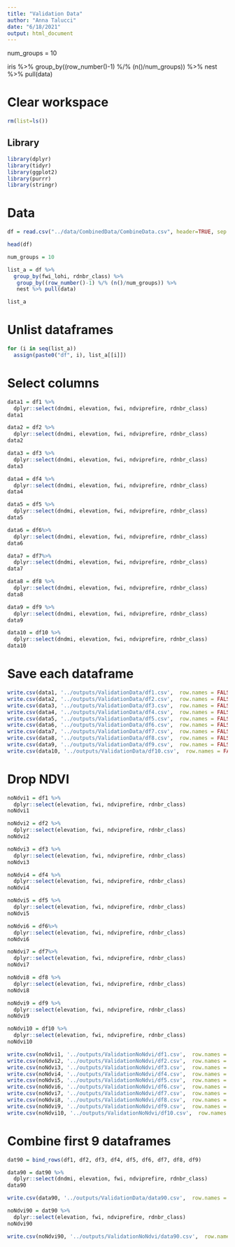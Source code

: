 ```yaml
---
title: "Validation Data"
author: "Anna Talucci"
date: "6/18/2021"
output: html_document
---
```



num_groups = 10

iris %>% 
   group_by((row_number()-1) %/% (n()/num_groups)) %>%
   nest %>% pull(data)


# Clear workspace

```r
rm(list=ls()) 
```


## Library
```r
library(dplyr)
library(tidyr)
library(ggplot2)
library(purrr)
library(stringr)
```



# Data

```r
df = read.csv("../data/CombinedData/CombineData.csv", header=TRUE, sep = ",", strip.white = TRUE)
```

```r
head(df)
```
```r
num_groups = 10

list_a = df %>% 
  group_by(fwi_lohi, rdnbr_class) %>%
   group_by((row_number()-1) %/% (n()/num_groups)) %>%
   nest %>% pull(data) 

list_a
```

# Unlist dataframes
```r
for (i in seq(list_a))
  assign(paste0("df", i), list_a[[i]])
```

# Select columns
```r
data1 = df1 %>%
  dplyr::select(dndmi, elevation, fwi, ndviprefire, rdnbr_class)
data1
```

```r
data2 = df2 %>%
  dplyr::select(dndmi, elevation, fwi, ndviprefire, rdnbr_class)
data2
```

```r
data3 = df3 %>%
  dplyr::select(dndmi, elevation, fwi, ndviprefire, rdnbr_class)
data3
```

```r
data4 = df4 %>%
  dplyr::select(dndmi, elevation, fwi, ndviprefire, rdnbr_class)
data4
```

```r
data5 = df5 %>%
  dplyr::select(dndmi, elevation, fwi, ndviprefire, rdnbr_class)
data5
```

```r
data6 = df6%>%
  dplyr::select(dndmi, elevation, fwi, ndviprefire, rdnbr_class)
data6
```

```r
data7 = df7%>%
  dplyr::select(dndmi, elevation, fwi, ndviprefire, rdnbr_class)
data7
```

```r
data8 = df8 %>%
  dplyr::select(dndmi, elevation, fwi, ndviprefire, rdnbr_class)
data8
```

```r
data9 = df9 %>%
  dplyr::select(dndmi, elevation, fwi, ndviprefire, rdnbr_class)
data9
```

```r
data10 = df10 %>%
  dplyr::select(dndmi, elevation, fwi, ndviprefire, rdnbr_class)
data10
```
# Save each dataframe
```r
write.csv(data1, '../outputs/ValidationData/df1.csv',  row.names = FALSE)
write.csv(data2, '../outputs/ValidationData/df2.csv',  row.names = FALSE)
write.csv(data3, '../outputs/ValidationData/df3.csv',  row.names = FALSE)
write.csv(data4, '../outputs/ValidationData/df4.csv',  row.names = FALSE)
write.csv(data5, '../outputs/ValidationData/df5.csv',  row.names = FALSE)
write.csv(data6, '../outputs/ValidationData/df6.csv',  row.names = FALSE)
write.csv(data7, '../outputs/ValidationData/df7.csv',  row.names = FALSE)
write.csv(data8, '../outputs/ValidationData/df8.csv',  row.names = FALSE)
write.csv(data9, '../outputs/ValidationData/df9.csv',  row.names = FALSE)
write.csv(data10, '../outputs/ValidationData/df10.csv',  row.names = FALSE)
```

# Drop NDVI

```r
noNdvi1 = df1 %>%
  dplyr::select(elevation, fwi, ndviprefire, rdnbr_class)
noNdvi1
```

```r
noNdvi2 = df2 %>%
  dplyr::select(elevation, fwi, ndviprefire, rdnbr_class)
noNdvi2
```

```r
noNdvi3 = df3 %>%
  dplyr::select(elevation, fwi, ndviprefire, rdnbr_class)
noNdvi3
```

```r
noNdvi4 = df4 %>%
  dplyr::select(elevation, fwi, ndviprefire, rdnbr_class)
noNdvi4
```

```r
noNdvi5 = df5 %>%
  dplyr::select(elevation, fwi, ndviprefire, rdnbr_class)
noNdvi5
```

```r
noNdvi6 = df6%>%
  dplyr::select(elevation, fwi, ndviprefire, rdnbr_class)
noNdvi6
```

```r
noNdvi7 = df7%>%
  dplyr::select(elevation, fwi, ndviprefire, rdnbr_class)
noNdvi7
```

```r
noNdvi8 = df8 %>%
  dplyr::select(elevation, fwi, ndviprefire, rdnbr_class)
noNdvi8
```

```r
noNdvi9 = df9 %>%
  dplyr::select(elevation, fwi, ndviprefire, rdnbr_class)
noNdvi9
```

```r
noNdvi10 = df10 %>%
  dplyr::select(elevation, fwi, ndviprefire, rdnbr_class)
noNdvi10
```

```r
write.csv(noNdvi1, '../outputs/ValidationNoNdvi/df1.csv',  row.names = FALSE)
write.csv(noNdvi2, '../outputs/ValidationNoNdvi/df2.csv',  row.names = FALSE)
write.csv(noNdvi3, '../outputs/ValidationNoNdvi/df3.csv',  row.names = FALSE)
write.csv(noNdvi4, '../outputs/ValidationNoNdvi/df4.csv',  row.names = FALSE)
write.csv(noNdvi5, '../outputs/ValidationNoNdvi/df5.csv',  row.names = FALSE)
write.csv(noNdvi6, '../outputs/ValidationNoNdvi/df6.csv',  row.names = FALSE)
write.csv(noNdvi7, '../outputs/ValidationNoNdvi/df7.csv',  row.names = FALSE)
write.csv(noNdvi8, '../outputs/ValidationNoNdvi/df8.csv',  row.names = FALSE)
write.csv(noNdvi9, '../outputs/ValidationNoNdvi/df9.csv',  row.names = FALSE)
write.csv(noNdvi10, '../outputs/ValidationNoNdvi/df10.csv',  row.names = FALSE)
```
# Combine first 9 dataframes

```r
dat90 = bind_rows(df1, df2, df3, df4, df5, df6, df7, df8, df9)

```

```r
data90 = dat90 %>%
  dplyr::select(dndmi, elevation, fwi, ndviprefire, rdnbr_class)
data90
```

```r
write.csv(data90, '../outputs/ValidationData/data90.csv',  row.names = FALSE)
```


```r
noNdvi90 = dat90 %>%
  dplyr::select(elevation, fwi, ndviprefire, rdnbr_class)
noNdvi90
```

```r
write.csv(noNdvi90, '../outputs/ValidationNoNdvi/data90.csv',  row.names = FALSE)
```